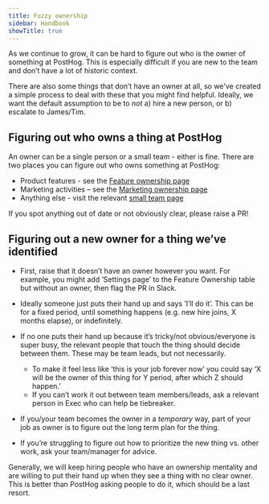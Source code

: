 ```yaml
---
title: Fuzzy ownership
sidebar: Handbook
showTitle: true
---
```


As we continue to grow, it can be hard to figure out who is the owner of something at PostHog. This is especially difficult if you are new to the team and don’t have a lot of historic context.

There are also some things that don’t have an owner at all, so we've created a simple process to deal with these that you might find helpful. Ideally, we want the default assumption to be to _not_ a) hire a new person, or b) escalate to James/Tim.

## Figuring out who owns a thing at PostHog

An owner can be a single person or a small team - either is fine. There are two places you can figure out who owns something at PostHog:

- Product features - see the [Feature ownership page](/handbook/engineering/feature-ownership)
- Marketing activities – see the [Marketing ownership page](/handbook/growth/marketing/ownership)
- Anything else - visit the relevant [small team page](/teams)

If you spot anything out of date or not obviously clear, please raise a PR!

## Figuring out a new owner for a thing we’ve identified

- First, raise that it doesn’t have an owner however you want. For example, you might add ‘Settings page’ to the Feature Ownership table but without an owner, then flag the PR in Slack.

- Ideally someone just puts their hand up and says ‘I’ll do it’. This can be for a fixed period, until something happens (e.g. new hire joins, X months elapse), or indefinitely.

- If no one puts their hand up because it’s tricky/not obvious/everyone is super busy, the relevant people that touch the thing should decide between them. These may be team leads, but not necessarily. 
  - To make it feel less like ‘this is your job forever now’ you could say ‘X will be the owner of this thing for Y period, after which Z should happen.’
  - If you can’t work it out between team members/leads, ask a relevant person in Exec who can help be tiebreaker.
  
- If you/your team becomes the owner in a _temporary_ way, part of your job as owner is to figure out the long term plan for the thing.

- If you’re struggling to figure out how to prioritize the new thing vs. other work, ask your team/manager for advice.

Generally, we will keep hiring people who have an ownership mentality and are willing to put their hand up when they see a thing with no clear owner. This is better than PostHog asking people to do it, which should be a last resort.
